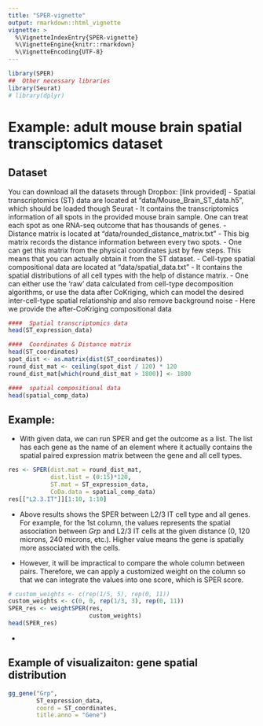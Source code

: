 ```yaml
---
title: "SPER-vignette"
output: rmarkdown::html_vignette
vignette: >
  %\VignetteIndexEntry{SPER-vignette}
  %\VignetteEngine{knitr::rmarkdown}
  %\VignetteEncoding{UTF-8}
---
```


```r
library(SPER)
##  Other necessary libraries
library(Seurat)
# library(dplyr)
```

# Example: adult mouse brain spatial transciptomics dataset

## Dataset
You can download all the datasets through Dropbox: [link provided]
- Spatial transcriptomics (ST) data are located at "data/Mouse_Brain_ST_data.h5", which should be loaded though Seurat 
  - It contains the transcriptomics information of all spots in the provided mouse brain sample. One can treat each spot as one RNA-seq outcome that has thousands of genes.
- Distance matrix is located at "data/rounded_distance_matrix.txt"
  - This big matrix records the distance information between every two spots. 
  - One can get this matrix from the physical coordinates just by few steps. This means that you can actually obtain it from the ST dataset.
- Cell-type spatial compositional data are located at "data/spatial_data.txt"
  - It contains the spatial distributions of all cell types with the help of distance matrix.
  - One can either use the 'raw' data calculated from cell-type decomposition algorithms, or use the data after CoKriging, which can model the desired inter-cell-type spatial relationship and also remove background noise 
  - Here we provide the after-CoKriging compositional data
  
```r
####  Spatial transcriptomics data
head(ST_expression_data)

####  Coordinates & Distance matrix
head(ST_coordinates)
spot_dist <- as.matrix(dist(ST_coordinates))
round_dist_mat <- ceiling(spot_dist / 120) * 120
round_dist_mat[which(round_dist_mat > 1800)] <- 1800

####  spatial compositional data
head(spatial_comp_data)
```

## Example: 
- With given data, we can run SPER and get the outcome as a list. The list has each gene as the name of an element where it actually contains the spatial paired expression matrix between the gene and all cell types. 

```r
res <- SPER(dist.mat = round_dist_mat,
            dist.list = (0:15)*120,
            ST.mat = ST_expression_data,
            CoDa.data = spatial_comp_data)
res[["L2.3.IT"]][1:10, 1:10]
```

- Above results shows the SPER between L2/3 IT cell type and all genes. For example, for the 1st column, the values represents the spatial association between *Grp* and L2/3 IT cells at the given distance (0, 120 microns, 240 microns, etc.). Higher value means the gene is spatially more associated with the cells. 

- However, it will be impractical to compare the whole column between pairs. Therefore, we can apply a customized weight on the column so that we can integrate the values into one score, which is SPER score.

```r
# custom_weights <- c(rep(1/5, 5), rep(0, 11))
custom_weights <- c(0, 0, rep(1/3, 3), rep(0, 11))
SPER_res <- weightSPER(res,
                       custom_weights)
head(SPER_res)
```

- 

## Example of visualizaiton: gene spatial distribution
```r
gg_gene("Grp",
        ST_expression_data,
        coord = ST_coordinates,
        title.anno = "Gene")
```

